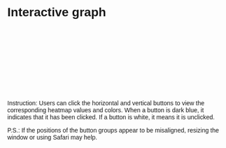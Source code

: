 # Interactive graph

<style>
  * {
    font-family: sans-serif;
  }
</style> 

<div id="plot">
</div>

<script src="https://cdn.jsdelivr.net/npm/d3@7"></script>
<link rel="stylesheet" href="style.css">


<div class="button-group-vertical" id="rowButtons"></div>
<svg id="grid"></svg>
<div class="button-group-horizontal" id="columnButtons"></div>
<div class="instruction-box">
Instruction: Users can click the horizontal and vertical buttons to view the corresponding heatmap values and colors. When a button is dark blue, it indicates that it has been clicked. If a button is white, it means it is unclicked.

P.S.: If the positions of the button groups appear to be misaligned, resizing the window or using Safari may help.
</div>
<script src="scripts/myscript.js"></script>
